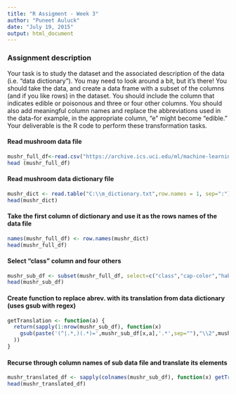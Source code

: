 ```yaml
---
title: "R Assigment - Week 3"
author: "Puneet Auluck"
date: "July 19, 2015"
output: html_document
---
```


### Assignment description
Your task is to study the dataset and the associated description of the data (i.e. "data dictionary"). You may need to look around a bit, but it's there! You should take the data, and create a data frame with a subset of the columns (and if you like rows) in the dataset. You should include the column that indicates edible or poisonous and three or four other columns. You should also add meaningful column names and replace the abbreviations used in the data-for example, in the appropriate column, "e" might become "edible." Your deliverable is the R code to perform these transformation tasks. <br>


#### Read mushroom data file
```r
mushr_full_df<-read.csv("https://archive.ics.uci.edu/ml/machine-learning-databases/mushroom/agaricus-lepiota.data", header= FALSE, sep=",")
head (mushr_full_df)
```

#### Read mushroom data dictionary file
```r
mushr_dict <- read.table("C:\\m_dictionary.txt",row.names = 1, sep=":")
head(mushr_dict)
```

#### Take the first column of dictionary and use it as the rows names of the data file
```r
names(mushr_full_df) <- row.names(mushr_dict)
head(mushr_full_df)
```

#### Select "class" column and four others
```r
mushr_sub_df <- subset(mushr_full_df, select=c("class","cap-color","habitat", "ring-number","odor"))
head(mushr_sub_df)
```

#### Create function to replace abrev. with its translation from data dictionary (uses gsub with regex)
```r
getTranslation <- function(a) {
  return(sapply(1:nrow(mushr_sub_df), function(x)
    gsub(paste('(^|.*,)(.*)=',mushr_sub_df[x,a],'.*',sep=""),"\\2",mushr_dict[a,1] )
  ))
}
```

#### Recurse through column names of sub data file and translate its elements
```r
mushr_translated_df <- sapply(colnames(mushr_sub_df), function(x) getTranslation(x))
head(mushr_translated_df)
```